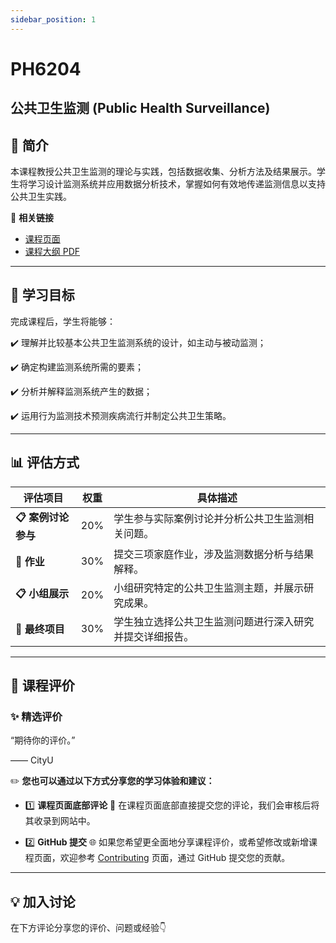 ```yaml
---
sidebar_position: 1
---
```


# PH6204
## 公共卫生监测 (Public Health Surveillance)

## **📘 简介**
本课程教授公共卫生监测的理论与实践，包括数据收集、分析方法及结果展示。学生将学习设计监测系统并应用数据分析技术，掌握如何有效地传递监测信息以支持公共卫生实践。

🔗 **相关链接**
- [课程页面](https://www.cityu.edu.hk/catalogue/pg/202526/course/PH6204.htm)
- [课程大纲 PDF](https://www.cityu.edu.hk/catalogue/pg/202526/course/PH6204.pdf)

---

## **🎯 学习目标**

完成课程后，学生将能够：

✔️ 理解并比较基本公共卫生监测系统的设计，如主动与被动监测；

✔️ 确定构建监测系统所需的要素；

✔️ 分析并解释监测系统产生的数据；

✔️ 运用行为监测技术预测疾病流行并制定公共卫生策略。

---

## **📊 评估方式**

| **评估项目**          | **权重** | **具体描述**                                                                                       |
|----------------------|---------|---------------------------------------------------------------------------------------------------|
| **📋 案例讨论参与**    | 20%      | 学生参与实际案例讨论并分析公共卫生监测相关问题。                                                        |
| **📂 作业**           | 30%      | 提交三项家庭作业，涉及监测数据分析与结果解释。                                                         |
| **📋 小组展示**        | 20%      | 小组研究特定的公共卫生监测主题，并展示研究成果。                                                         |
| **📂 最终项目**        | 30%      | 学生独立选择公共卫生监测问题进行深入研究并提交详细报告。                                                  |

---

## **💬 课程评价**

### ✨ **精选评价**
<div className={commentStyles.commentBox}>
    <p className={commentStyles.commentText}>
        “期待你的评价。”
    </p>
    <p className={commentStyles.commentAuthor}>—— CityU</p>
</div>

✏️ **您也可以通过以下方式分享您的学习体验和建议：**

- 1️⃣ **课程页面底部评论**
💬 在课程页面底部直接提交您的评论，我们会审核后将其收录到网站中。

- 2️⃣ **GitHub 提交**
🌐 如果您希望更全面地分享课程评价，或希望修改或新增课程页面，欢迎参考 [Contributing](/contributing) 页面，通过 GitHub 提交您的贡献。

---

## **💡 加入讨论**

在下方评论分享您的评价、问题或经验👇
<Utterances />
